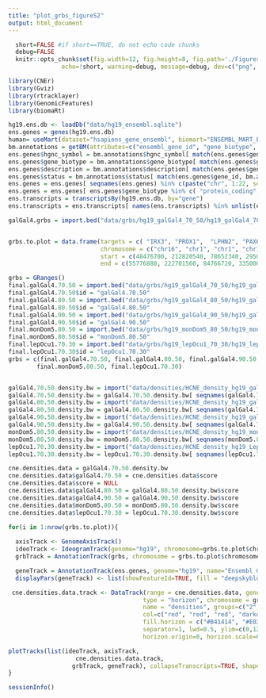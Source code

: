 ```yaml
---
title: "plot_grbs_figureS2"
output: html_document
---
```


```r
  short=FALSE #if short==TRUE, do not echo code chunks
  debug=FALSE
  knitr::opts_chunk$set(fig.width=12, fig.height=8, fig.path='./Figures/',
               echo=!short, warning=debug, message=debug, dev=c("png", "pdf"))
```

```r
library(CNEr)
library(Gviz)
library(rtracklayer)
library(GenomicFeatures)
library(biomaRt)
```

```r
hg19.ens.db <- loadDb("data/hg19_ensembl.sqlite")
ens.genes = genes(hg19.ens.db)
human= useMart(dataset="hsapiens_gene_ensembl", biomart="ENSEMBL_MART_ENSEMBL", host="feb2014.archive.ensembl.org")
bm.annotations = getBM(attributes=c("ensembl_gene_id", "gene_biotype", "hgnc_symbol", "description", "status"), mart=human, filters="ensembl_gene_id", values=ens.genes$gene_id, uniqueRows=TRUE)
ens.genes$hgnc_symbol = bm.annotations$hgnc_symbol[ match(ens.genes$gene_id, bm.annotations$ensembl_gene_id) ]
ens.genes$gene_biotype = bm.annotations$gene_biotype[ match(ens.genes$gene_id, bm.annotations$ensembl_gene_id) ]
ens.genes$description = bm.annotations$description[ match(ens.genes$gene_id, bm.annotations$ensembl_gene_id) ]
ens.genes$status = bm.annotations$status[ match(ens.genes$gene_id, bm.annotations$ensembl_gene_id) ]
ens.genes = ens.genes[ seqnames(ens.genes) %in% c(paste("chr", 1:22, sep=""), "chrX", "chrY")]
ens.genes = ens.genes[ ens.genes$gene_biotype %in% c( "protein_coding", "miRNA" ) ]
ens.transcripts = transcriptsBy(hg19.ens.db, by="gene")
ens.transcripts = ens.transcripts[ names(ens.transcripts) %in% unlist(ens.genes$gene_id) ] 
```

```r
galGal4.grbs = import.bed("data/grbs/hg19_galGal4_70_50/hg19_galGal4_70_50.final.bed", genome="hg19")


grbs.to.plot = data.frame(targets = c( "IRX3", "PROX1",  "LPHN2", "PAX6"),
                          chromosome = c("chr16", "chr1", "chr1", "chr11"),
                          start = c(48476700, 212820540, 78652340, 29500000),
                          end = c(55776880, 222701560, 84766720, 33500000), stringsAsFactors=FALSE)

grbs = GRanges()
final.galGal4.70.50 = import.bed("data/grbs/hg19_galGal4_70_50/hg19_galGal4_70_50.final.bed")
final.galGal4.70.50$id = "galGal4.70.50"
final.galGal4.80.50 = import.bed("data/grbs/hg19_galGal4_80_50/hg19_galGal4_80_50.final.bed")
final.galGal4.80.50$id = "galGal4.80.50"
final.galGal4.90.50 = import.bed("data/grbs/hg19_galGal4_90_50/hg19_galGal4_90_50.final.bed")
final.galGal4.90.50$id = "galGal4.90.50"
final.monDom5.80.50 = import.bed("data/grbs/hg19_monDom5_80_50/hg19_monDom5_80_50.final.bed")
final.monDom5.80.50$id = "monDom5.80.50"
final.lepOcu1.70.30 = import.bed("data/grbs/hg19_lepOcu1_70_30/hg19_lepOcu1_70_30.final.bed")
final.lepOcu1.70.30$id = "lepOcu1.70.30"
grbs = c(final.galGal4.70.50, final.galGal4.80.50, final.galGal4.90.50,
        final.monDom5.80.50, final.lepOcu1.70.30)  


galGal4.70.50.density.bw = import("data/densities/HCNE_density_hg19_galGal4_70pc_50col.bigWig")
galGal4.70.50.density.bw = galGal4.70.50.density.bw[ seqnames(galGal4.70.50.density.bw) %in% c( paste("chr", 1:22, sep=""), "chrX", "chrY"), ]
galGal4.80.50.density.bw = import("data/densities/HCNE_density_hg19_galGal4_80pc_50col.bigWig")
galGal4.80.50.density.bw = galGal4.80.50.density.bw[ seqnames(galGal4.70.50.density.bw) %in% c( paste("chr", 1:22, sep=""), "chrX", "chrY"), ]
galGal4.90.50.density.bw = import("data/densities/HCNE_density_hg19_galGal4_90pc_50col.bigWig")
galGal4.90.50.density.bw = galGal4.90.50.density.bw[ seqnames(galGal4.70.50.density.bw) %in% c( paste("chr", 1:22, sep=""), "chrX", "chrY"), ]
monDom5.80.50.density.bw = import("data/densities/HCNE_density_hg19_monDom5_80pc_50col.bigWig")
monDom5.80.50.density.bw = monDom5.80.50.density.bw[ seqnames(monDom5.80.50.density.bw) %in% c( paste("chr", 1:22, sep=""), "chrX", "chrY"), ]
lepOcu1.70.30.density.bw = import("data/densities/HCNE_density_hg19_LepOcu1_70pc_30col.bigWig")
lepOcu1.70.30.density.bw = lepOcu1.70.30.density.bw[ seqnames(lepOcu1.70.30.density.bw) %in% c( paste("chr", 1:22, sep=""), "chrX", "chrY"), ]

cne.densities.data = galGal4.70.50.density.bw
cne.densities.data$galGal4.70.50 = cne.densities.data$score
cne.densities.data$score = NULL
cne.densities.data$galGal4.80.50 = galGal4.80.50.density.bw$score
cne.densities.data$galGal4.90.50 = galGal4.90.50.density.bw$score
cne.densities.data$monDom5.80.50 = monDom5.80.50.density.bw$score
cne.densities.data$lepOcu1.70.30 = lepOcu1.70.30.density.bw$score

```

```r
for(i in 1:nrow(grbs.to.plot)){ 
  
  axisTrack <- GenomeAxisTrack()
  ideoTrack <- IdeogramTrack(genome="hg19", chromosome=grbs.to.plot$chromosome[i])
  grbTrack = AnnotationTrack(grbs, chromosome = grbs.to.plot$chromosome[i], name="GRBs", groupAnnotation="id")

  geneTrack = AnnotationTrack(ens.genes, genome="hg19", name="Ensembl Genes", id=ifelse(ens.genes$hgnc_symbol=="", " ", ens.genes$hgnc_symbol))
  displayPars(geneTrack) <- list(showFeatureId=TRUE, fill = "deepskyblue", fontcolor.feature = "black", fontsize=9, just.group="below")

 cne.densities.data.track <- DataTrack(range = cne.densities.data, genome = "hg19", 
                                      type = "horizon", chromosome = grbs.to.plot$chromosome[i], 
                                      name = "densities", groups=c("2", "3", "4", "5", "1"),
                                      col=c("red", "red", "red", "darkorchid4", "seagreen"), 
                                      fill.horizon = c("#B41414", "#E03231", "#F7A99C", "yellow", "orange", "red"), 
                                      separator=1, lwd=0.5, ylim=c(0,12),
                                      horizon.origin=0, horizon.scale=6)

plotTracks(list(ideoTrack, axisTrack, 
                   cne.densities.data.track, 
                  grbTrack, geneTrack), collapseTranscripts=TRUE, shape="arrow", chromosome=grbs.to.plot$chromosome[i], from=grbs.to.plot$start[i], to=grbs.to.plot$end[i], sizes=c(0.05,0.05, 0.5, 0.2, 0.2))
}

```


```r
sessionInfo()
```
